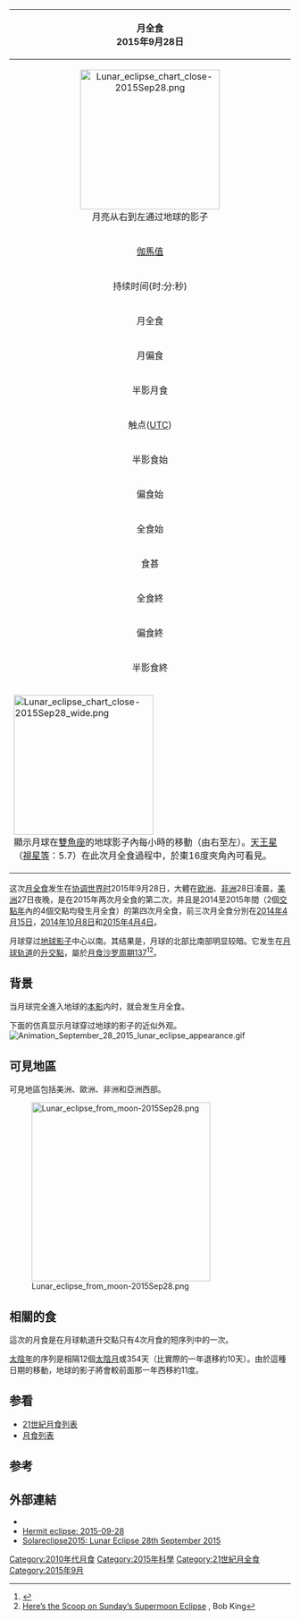 {| class="wikitable" align=right width=250
! bgcolor=#e7dcc3 colspan=2|月全食<br>2015年9月28日
|-
| align=center colspan=2| [[File:Lunar_eclipse_chart_close-2015Sep28.png|250px]]<br>月亮从右到左通过地球的影子
|-
|align=center bgcolor=#c0d0e0| [[伽馬（食）|伽馬值]] || -0.3296
|-
!align=center bgcolor=#c0b0e0 colspan=2| 持续时间(时:分:秒)
|-
|align=center bgcolor=#b0a0e0 | 月全食|| 1:11:55
|-
|align=center bgcolor=#c0a0e0 | 月偏食|| 3:19:52
|-
|align=center bgcolor=#d0d0e0 | 半影月食|| 5:10:41
|-
!align=center bgcolor=#a0d0e0 colspan=2| 触点([[UTC|UTC]])
|-
|align=center bgcolor=#d0d0e0 | 半影食始 || 0:11:47
|-
|align=center bgcolor=#c0a0e0 | 偏食始 || 1:07:11
|-
|align=center bgcolor=#b0a0e0 | 全食始 || 2:11:10
|-
|align=center bgcolor=#a0a0e0| 食甚|| 2:47:07
|-
|align=center bgcolor=#b0a0e0 | 全食終 || 3:23:05
|-
|align=center bgcolor=#c0a0e0 | 偏食終 || 4:27:03
|-
|align=center bgcolor=#d0d0e0 | 半影食終 || 5:22:27
|-
|colspan=2|[[File:Lunar_eclipse_chart_close-2015Sep28_wide.png|250px]]<BR>顯示月球在[[雙魚座|雙魚座]]的地球影子內每小時的移動（由右至左）。[[天王星|天王星]]（[[星等#視星等|視星等]]：5.7）在此次月全食過程中，於東16度夾角內可看見。
|}
这次[[月全食|月全食]]发生在[[协调世界时|协调世界时]]2015年9月28日，大體在[[欧洲|欧洲]]、[[非洲|非洲]]28日凌晨，[[美洲|美洲]]27日夜晚，是在2015年两次月全食的第二次，并且是2014至2015年間{{link-en|四重食周期|Tetrad (astronomy)}}（2個[[交點年|交點年]]內的4個交點均發生月全食）的第四次月全食，前三次月全食分別在[[2014年4月15日月食|2014年4月15日]]，[[2014年10月8日月食|2014年10月8日]]和[[2015年4月4日月食|2015年4月4日]]。

月球穿过[[地影|地球影子]]中心以南。其结果是，月球的北部比南部明显较暗。它发生在[[月球轨道|月球轨道]]的[[軌道交點|升交點]]，屬於[[月食的第137沙羅週期|月食沙罗周期137]]<ref>{{Cite web |url=http://www.skyandtelescope.com/astronomy-news/observing-news/get-ready-for-septembers-total-lunar-eclipse-091420155/ |title=Sky and Telescope |accessdate=2015-09-30 |archive-date=2015-09-27 |archive-url=https://web.archive.org/web/20150927050324/http://www.skyandtelescope.com/astronomy-news/observing-news/get-ready-for-septembers-total-lunar-eclipse-091420155/ |dead-url=no }}</ref><ref>[http://astrobob.areavoices.com/2015/09/21/heres-the-scoop-on-sundays-supermoon-eclipse Here’s the Scoop on Sunday’s Supermoon Eclipse] {{Wayback|url=http://astrobob.areavoices.com/2015/09/21/heres-the-scoop-on-sundays-supermoon-eclipse |date=20150928100416 }}, Bob King</ref>。

== 背景 ==
{{Main|月食}}
当月球完全進入地球的[[本影|本影]]内时，就会发生月全食。

下面的仿真显示月球穿过地球的影子的近似外观。
[[File:Animation_September_28_2015_lunar_eclipse_appearance.gif|thumb]]

== 可見地區 ==
可見地區包括美洲、歐洲、非洲和亞洲西部。

[[File:Lunar_eclipse_from_moon-2015Sep28.png|320px]]

== 相關的食 ==
這次的月食是在月球軌道升交點只有4次月食的短序列中的一次。

[[陰曆|太陰年]]的序列是相隔12個[[朔望月|太陰月]]或354天（比實際的一年退移約10天）。由於這種日期的移動，地球的影子將會較前面那一年西移約11度。
{{Lunar eclipse set 2013-2016}}

== 参看 ==
{{Portal box|月球}}
{{commonscat|Lunar eclipse of 2015 September 28}}
* [[21世紀月食列表|21世紀月食列表]]
* [[月食列表|月食列表]]

== 参考 ==
{{reflist}}

== 外部連結 ==
{{Commons category|Lunar eclipse of 2015 September 28}}
* {{LEplot2001 link|2015|Sep|28|T}}
* [http://www.hermit.org/eclipse/2015-09-28/ Hermit eclipse: 2015-09-28]{{Wayback|url=http://www.hermit.org/eclipse/2015-09-28/ |date=20140301225516 }}
* [http://www.solareclipse2015.org.uk/total-lunar-eclipse-28-september-2015/ Solareclipse2015: Lunar Eclipse 28th September 2015]{{Wayback|url=http://www.solareclipse2015.org.uk/total-lunar-eclipse-28-september-2015/ |date=20161215152145 }}

{{月食}}
[[Category:2010年代月食|Category:2010年代月食]]
[[Category:2015年科學|Category:2015年科學]]
[[Category:21世紀月全食|Category:21世紀月全食]]
[[Category:2015年9月|Category:2015年9月]]